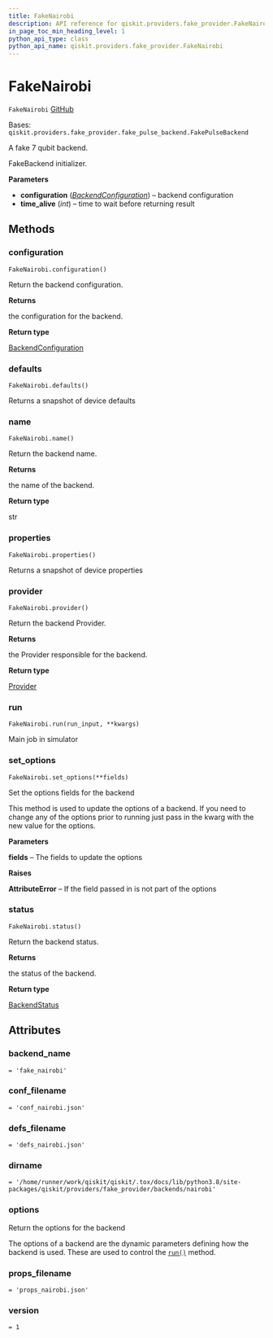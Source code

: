 ```yaml
---
title: FakeNairobi
description: API reference for qiskit.providers.fake_provider.FakeNairobi
in_page_toc_min_heading_level: 1
python_api_type: class
python_api_name: qiskit.providers.fake_provider.FakeNairobi
---
```


# FakeNairobi

<span id="qiskit.providers.fake_provider.FakeNairobi" />

`FakeNairobi` [GitHub](https://github.com/qiskit/qiskit/tree/stable/0.21/qiskit/providers/fake_provider/backends/nairobi/fake_nairobi.py "view source code")

Bases: `qiskit.providers.fake_provider.fake_pulse_backend.FakePulseBackend`

A fake 7 qubit backend.

FakeBackend initializer.

**Parameters**

*   **configuration** ([*BackendConfiguration*](qiskit.providers.models.BackendConfiguration "qiskit.providers.models.BackendConfiguration")) – backend configuration
*   **time\_alive** (*int*) – time to wait before returning result

## Methods

### configuration

<span id="qiskit.providers.fake_provider.FakeNairobi.configuration" />

`FakeNairobi.configuration()`

Return the backend configuration.

**Returns**

the configuration for the backend.

**Return type**

[BackendConfiguration](qiskit.providers.models.BackendConfiguration "qiskit.providers.models.BackendConfiguration")

### defaults

<span id="qiskit.providers.fake_provider.FakeNairobi.defaults" />

`FakeNairobi.defaults()`

Returns a snapshot of device defaults

### name

<span id="qiskit.providers.fake_provider.FakeNairobi.name" />

`FakeNairobi.name()`

Return the backend name.

**Returns**

the name of the backend.

**Return type**

str

### properties

<span id="qiskit.providers.fake_provider.FakeNairobi.properties" />

`FakeNairobi.properties()`

Returns a snapshot of device properties

### provider

<span id="qiskit.providers.fake_provider.FakeNairobi.provider" />

`FakeNairobi.provider()`

Return the backend Provider.

**Returns**

the Provider responsible for the backend.

**Return type**

[Provider](qiskit.providers.Provider "qiskit.providers.Provider")

### run

<span id="qiskit.providers.fake_provider.FakeNairobi.run" />

`FakeNairobi.run(run_input, **kwargs)`

Main job in simulator

### set\_options

<span id="qiskit.providers.fake_provider.FakeNairobi.set_options" />

`FakeNairobi.set_options(**fields)`

Set the options fields for the backend

This method is used to update the options of a backend. If you need to change any of the options prior to running just pass in the kwarg with the new value for the options.

**Parameters**

**fields** – The fields to update the options

**Raises**

**AttributeError** – If the field passed in is not part of the options

### status

<span id="qiskit.providers.fake_provider.FakeNairobi.status" />

`FakeNairobi.status()`

Return the backend status.

**Returns**

the status of the backend.

**Return type**

[BackendStatus](qiskit.providers.models.BackendStatus "qiskit.providers.models.BackendStatus")

## Attributes

<span id="qiskit.providers.fake_provider.FakeNairobi.backend_name" />

### backend\_name

`= 'fake_nairobi'`

<span id="qiskit.providers.fake_provider.FakeNairobi.conf_filename" />

### conf\_filename

`= 'conf_nairobi.json'`

<span id="qiskit.providers.fake_provider.FakeNairobi.defs_filename" />

### defs\_filename

`= 'defs_nairobi.json'`

<span id="qiskit.providers.fake_provider.FakeNairobi.dirname" />

### dirname

`= '/home/runner/work/qiskit/qiskit/.tox/docs/lib/python3.8/site-packages/qiskit/providers/fake_provider/backends/nairobi'`

<span id="qiskit.providers.fake_provider.FakeNairobi.options" />

### options

Return the options for the backend

The options of a backend are the dynamic parameters defining how the backend is used. These are used to control the [`run()`](qiskit.providers.fake_provider.FakeNairobi#run "qiskit.providers.fake_provider.FakeNairobi.run") method.

<span id="qiskit.providers.fake_provider.FakeNairobi.props_filename" />

### props\_filename

`= 'props_nairobi.json'`

<span id="qiskit.providers.fake_provider.FakeNairobi.version" />

### version

`= 1`

